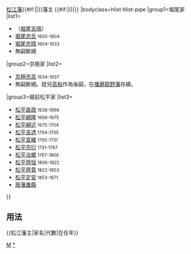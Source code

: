 {{Navbox
|name=松江藩主
|title={{#if:{{{1|}}}|{{{1|}}}|}}[[松江藩]]{{#if:{{{2|}}}|{{{2|}}}|}}藩主 {{#if:{{{3|}}}|({{{3|}}})|}}
|bodyclass=hlist hlist-pipe
|group1=堀尾家
|list1=
*（[[堀尾吉晴]]）
*[[堀尾忠氏]]<small> 1600-1604</small>
*[[堀尾忠晴]]<small> 1604-1633</small>
*無嗣斷絕
|group2=京極家
|list2=
*[[京極忠高]]<small> 1634-1637</small>
*無嗣斷絕。姪兒[[京極高和|高和]]作為後嗣，在[[播磨國|播磨]][[龍野藩]]存續。
|group3=越前松平家
|list3=
*[[松平直政]]<small> 1638-1666</small>
*[[松平綱隆]]<small> 1666-1675</small>
*[[松平綱近]]<small> 1675-1704</small>
*[[松平吉透]]<small> 1704-1705</small>
*[[松平宣維]]<small> 1705-1731</small>
*[[松平宗衍]]<small> 1731-1767</small>
*[[松平治鄉]]<small> 1767-1806</small>
*[[松平齊恒]]<small> 1806-1822</small>
*[[松平齊齋|松平齊貴]]<small> 1822-1853</small>
*[[松平定安]]<small> 1853-1871</small>
*[[廢藩置縣]]
}}<noinclude>
==用法==
<nowiki>{{松江藩主|家名|代數|在任年}}</nowiki>
[[Category:歷代藩主模板|M]]
[[Category:松江藩主|*]]
</noinclude>